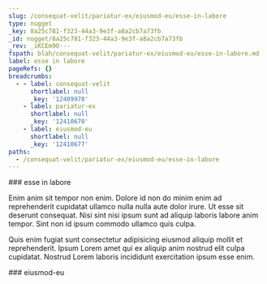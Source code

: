 ```yaml
---
slug: /consequat-velit/pariatur-ex/eiusmod-eu/esse-in-labore
type: nugget
_key: 8a25c781-f323-44a3-9e3f-a8a2cb7a73fb
_id: nugget/8a25c781-f323-44a3-9e3f-a8a2cb7a73fb
_rev: _iKCEm9O---
fspath: blah/consequat-velit/pariatur-ex/eiusmod-eu/esse-in-labore.md
label: esse in labore
pageRefs: {}
breadcrumbs:
  - - label: consequat-velit
      shortlabel: null
      _key: '12409970'
    - label: pariatur-ex
      shortlabel: null
      _key: '12410670'
    - label: eiusmod-eu
      shortlabel: null
      _key: '12410677'
paths:
  - /consequat-velit/pariatur-ex/eiusmod-eu/esse-in-labore
---
```


<NuggetArea>
<Nugget slug="/consequat-velit/pariatur-ex/eiusmod-eu/esse-in-labore" type="nugget" _key="8a25c781-f323-44a3-9e3f-a8a2cb7a73fb" _id="nugget/8a25c781-f323-44a3-9e3f-a8a2cb7a73fb" _rev="_iKCEm9O---" fspath="blah/consequat-velit/pariatur-ex/eiusmod-eu/esse-in-labore.md" label="esse in labore" paths="/consequat-velit/pariatur-ex/eiusmod-eu/esse-in-labore">
<NuggetBody>
### esse in labore

Enim anim sit tempor non enim. Dolore id non do minim enim ad reprehenderit cupidatat ullamco nulla nulla aute dolor irure. Ut esse sit deserunt consequat. Nisi sint nisi ipsum sunt ad aliquip laboris labore anim tempor. Sint non id ipsum commodo ullamco quis culpa.

Quis enim fugiat sunt consectetur adipisicing eiusmod aliquip mollit et reprehenderit. Ipsum Lorem amet qui ex aliquip anim nostrud elit culpa cupidatat. Nostrud Lorem laboris incididunt exercitation ipsum esse enim.

</NuggetBody>
<Breadcrumbs>
<Crumbs>
<Crumb _key="12409970" label="consequat-velit" /><Crumb _key="12410670" label="pariatur-ex" /><Crumb _key="12410677" label="eiusmod-eu" />
</Crumbs>
</Breadcrumbs>
</Nugget>

<NuggetsInbound>
</NuggetsInbound>
<NuggetsOutbound>
</NuggetsOutbound>
</NuggetArea>
<PassagesInbound>
<Passage direction="inbound" type="passage" _key="12410677" _id="passage/12410677" _rev="_iKCEm9K--_" label="eiusmod-eu" passage="eiusmod-eu" fspath="blah/consequat-velit/pariatur-ex/eiusmod-eu" paths="/consequat-velit/pariatur-ex/eiusmod-eu" slug="/consequat-velit/pariatur-ex/eiusmod-eu">
<NuggetBody>
### eiusmod-eu

</NuggetBody>
<Breadcrumbs>
<Crumbs>
<Crumb _key="12409970" label="consequat-velit" /><Crumb _key="12410670" label="pariatur-ex" />
</Crumbs>
</Breadcrumbs>
</Passage>

</PassagesInbound>
<PassagesOutbound>
</PassagesOutbound>